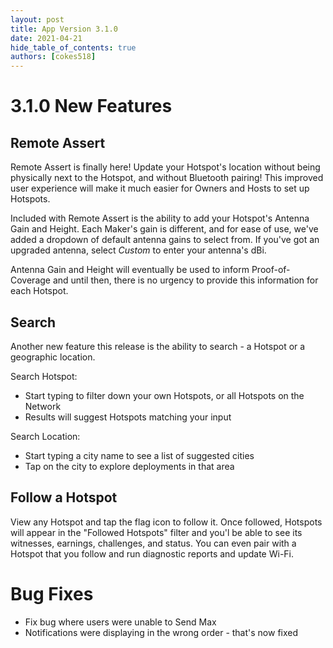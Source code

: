 ```yaml
---
layout: post
title: App Version 3.1.0
date: 2021-04-21
hide_table_of_contents: true
authors: [cokes518]
---
```


# 3.1.0 New Features

## Remote Assert

Remote Assert is finally here! Update your Hotspot's location without being physically next to the
Hotspot, and without Bluetooth pairing! This improved user experience will make it much easier for
Owners and Hosts to set up Hotspots.

<!--truncate-->

Included with Remote Assert is the ability to add your Hotspot's Antenna Gain and Height. Each
Maker's gain is different, and for ease of use, we've added a dropdown of default antenna gains to
select from. If you've got an upgraded antenna, select _Custom_ to enter your antenna's dBi.

Antenna Gain and Height will eventually be used to inform Proof-of-Coverage and until then, there is
no urgency to provide this information for each Hotspot.

## Search

Another new feature this release is the ability to search - a Hotspot or a geographic location.

Search Hotspot:

- Start typing to filter down your own Hotspots, or all Hotspots on the Network
- Results will suggest Hotspots matching your input

Search Location:

- Start typing a city name to see a list of suggested cities
- Tap on the city to explore deployments in that area

## Follow a Hotspot

View any Hotspot and tap the flag icon to follow it. Once followed, Hotspots will appear in the
"Followed Hotspots" filter and you'l be able to see its witnesses, earnings, challenges, and status.
You can even pair with a Hotspot that you follow and run diagnostic reports and update Wi-Fi.

# Bug Fixes

- Fix bug where users were unable to Send Max
- Notifications were displaying in the wrong order - that's now fixed
